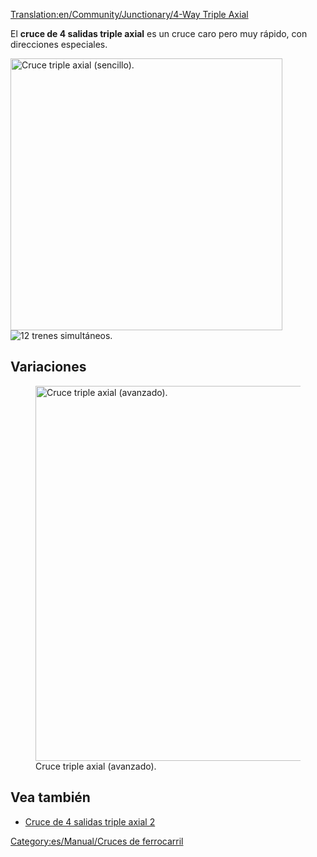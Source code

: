 [[Translation:en/Community/Junctionary/4-Way Triple Axial]]

{{es/Community/Junctionary/Menú de Cruces}}
El '''cruce de 4 salidas triple axial''' es un cruce caro pero muy rápido, con direcciones especiales.

[[File:en/Community/Junctionary/Tripleaxial.png|none|thumb|435px|Cruce triple axial (sencillo).]]
[[File:en/Community/Junctionary/4wta.gif|right|thumb|12 trenes simultáneos.]]

{{es/Community/Junctionary/Criterios sobre cruces|Caro|3|1|0|0|0|0|1|1|0|0|1|||
*Maneja un número muy grande de los trenes a la vez.
*Utiliza direcciones especiales: "Arriba frente abajo" y "izquierda frente derecha".
*Se necesita poco espacio (12x12).
*Ninguna o muy pocas esquinas (ver la versión mejorada para alta velocidad).
*No se necesitan colinas (para la alta velocidad extrema).
*No hay bloqueos ni interferencias.
*No hay ni fusiones (entradas) ni divisiones (salidas) en las vías.
*Se pueden controlar vías sencillas o vías dobles. Por este motivo no se usan fusiones o divisiones. Hágalo conforme usted desee.
*Cada vía está a un nivel de altura distinto en la entrada o en la salida del cruce.

}}

==Variaciones==
[[File:en/Community/Junctionary/Tripleaxial2.png|none|thumb|600px|Cruce triple axial (avanzado).]]

==Vea también==
* [[es/Community/Junctionary/Cruce de 4 salidas triple axial 2|Cruce de 4 salidas triple axial 2]]

[[Category:es/Manual/Cruces de ferrocarril]]